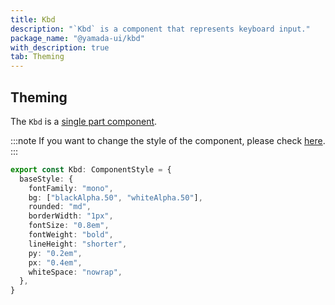 ```yaml
---
title: Kbd
description: "`Kbd` is a component that represents keyboard input."
package_name: "@yamada-ui/kbd"
with_description: true
tab: Theming
---
```


## Theming

The `Kbd` is a [single part component](/styled-system/theming/component-style#single-part-component).

:::note
If you want to change the style of the component, please check [here](/styled-system/theming/customize-theme#changing-the-style-of-components).
:::

```ts
export const Kbd: ComponentStyle = {
  baseStyle: {
    fontFamily: "mono",
    bg: ["blackAlpha.50", "whiteAlpha.50"],
    rounded: "md",
    borderWidth: "1px",
    fontSize: "0.8em",
    fontWeight: "bold",
    lineHeight: "shorter",
    py: "0.2em",
    px: "0.4em",
    whiteSpace: "nowrap",
  },
}
```
